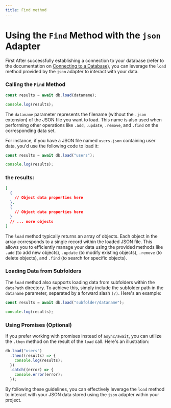 ```yaml
---
title: Find method
---
```



# Using the `Find` Method with the `json` Adapter

First After successfully establishing a connection to your database (refer to the documentation on [Connecting to a Database](/docs/introduction/installation)), you can leverage the `load` method provided by the `json` adapter to interact with your data.

### Calling the `Find` Method

```js copy showLineNumbers
const results = await db.load(dataname);

console.log(results);
```

The `dataname` parameter represents the filename (without the `.json` extension) of the JSON file you want to load. This name is also used when performing other operations like `.add`, `.update`, `.remove`, and `.find` on the corresponding data set.

For instance, if you have a JSON file named `users.json` containing user data, you'd use the following code to load it:

```js
const results = await db.load("users");

console.log(results);
```

### the results:

```json
[
  {
    // Object data properties here
  },
  {
    // Object data properties here
  }
  // ... more objects
]
```

The `load` method typically returns an array of objects. Each object in the array corresponds to a single record within the loaded JSON file. This allows you to efficiently manage your data using the provided methods like `.add` (to add new objects), `.update` (to modify existing objects), `.remove` (to delete objects), and `.find` (to search for specific objects).

### Loading Data from Subfolders

The `load` method also supports loading data from subfolders within the `dataPath` directory. To achieve this, simply include the subfolder path in the `dataname` parameter, separated by a forward slash `(/)`. Here's an example:

```js
const results = await db.load("subfolder/dataname");

console.log(results);
```
### Using Promises (Optional)

If you prefer working with promises instead of `async/await`, you can utilize the `.then` method on the result of the `load` call. Here's an illustration:

```js
db.load("users")
  .then((results) => {
    console.log(results);
  })
  .catch((error) => {
    console.error(error);
  });
```

By following these guidelines, you can effectively leverage the `load` method to interact with your JSON data stored using the `json` adapter within your project.
